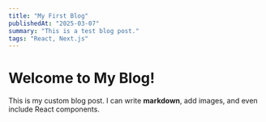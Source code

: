 ```yaml
---
title: "My First Blog"
publishedAt: "2025-03-07"
summary: "This is a test blog post."
tags: "React, Next.js"
---
```


# Welcome to My Blog!

This is my custom blog post. I can write **markdown**, add images, and even include React components.
